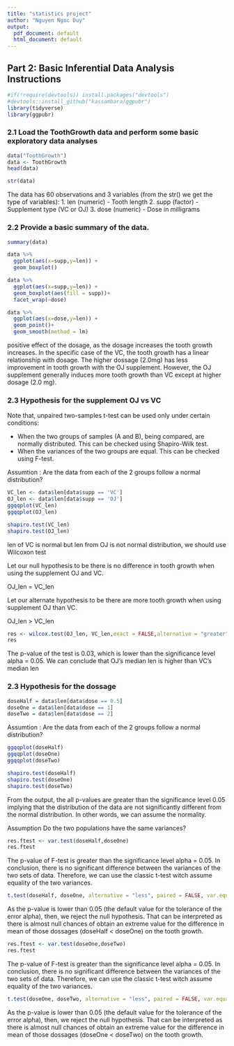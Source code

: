 ```yaml
---
title: "statistics project"
author: "Nguyen Ngoc Duy"
output:
  pdf_document: default
  html_document: default
---
```

## Part 2: Basic Inferential Data Analysis Instructions

```r
#if(!require(devtools)) install.packages("devtools")
#devtools::install_github("kassambara/ggpubr")
library(tidyverse)
library(ggpubr)
```

### 2.1 Load the ToothGrowth data and perform some basic exploratory data analyses
```r
data("ToothGrowth")
data <- ToothGrowth
head(data)
```

```r
str(data)
```
The data has 60 observations and 3 variables (from the str() we get the type of variables): 1. len (numeric) - Tooth length 2. supp (factor) - Supplement type (VC or OJ) 3. dose (numeric) - Dose in milligrams

### 2.2 Provide a basic summary of the data.
```r
summary(data)
```
```r
data %>% 
  ggplot(aes(x=supp,y=len)) +
  geom_boxplot()
```
```r
data %>% 
  ggplot(aes(x=supp,y=len)) +
  geom_boxplot(aes(fill = supp))+
  facet_wrap(~dose)
```
```r
data %>% 
  ggplot(aes(x=dose,y=len)) +
  geom_point()+
  geom_smooth(method = lm)
```
positive effect of the dosage, as the dosage increases the tooth growth increases. In the specific case of the VC, the tooth growth has a linear relationship with dosage. The higher dossage (2.0mg) has less improvement in tooth growth with the OJ supplement. However, the OJ supplement generally induces more tooth growth than VC except at higher dosage (2.0 mg).

### 2.3 Hypothesis for the supplement OJ vs VC
Note that, unpaired two-samples t-test can be used only under certain conditions:

- When the two groups of samples (A and B), being compared, are normally distributed. This can be checked using Shapiro-Wilk test.
- When the variances of the two groups are equal. This can be checked using F-test.

Assumtion : Are the data from each of the 2 groups follow a normal distribution?
```r
VC_len <- data$len[data$supp == 'VC']
OJ_len <- data$len[data$supp == 'OJ']
ggqqplot(VC_len)
ggqqplot(OJ_len)
```


```r
shapiro.test(VC_len)
shapiro.test(OJ_len)
```
len of VC is normal but len from OJ is not normal distribution, we should use Wilcoxon test

Let our null hypothesis to be there is no difference in tooth growth when using the supplement OJ and VC.

OJ_len = VC_len

Let our alternate hypothesis to be there are more tooth growth when using supplement OJ than VC.

OJ_len > VC_len
```r
res <- wilcox.test(OJ_len, VC_len,exact = FALSE,alternative = "greater")
res
```

The p-value of the test is 0.03, which is lower than the significance level alpha = 0.05. We can conclude that OJ’s median len is higher than VC’s median len

### 2.3 Hypothesis for the dossage
```r
doseHalf = data$len[data$dose == 0.5]
doseOne = data$len[data$dose == 1]
doseTwo = data$len[data$dose == 2]
```
Assumtion : Are the data from each of the 2 groups follow a normal distribution?
```r
ggqqplot(doseHalf)
ggqqplot(doseOne)
ggqqplot(doseTwo)
```
```r
shapiro.test(doseHalf)
shapiro.test(doseOne)
shapiro.test(doseTwo)
```
From the output, the all p-values are greater than the significance level 0.05 implying that the distribution of the data are not significantly different from the normal distribution. In other words, we can assume the normality.

Assumption Do the two populations have the same variances?
```r
res.ftest <- var.test(doseHalf,doseOne)
res.ftest
```
The p-value of F-test is greater than the significance level alpha = 0.05. In conclusion, there is no significant difference between the variances of the two sets of data. Therefore, we can use the classic t-test witch assume equality of the two variances.
```r
t.test(doseHalf, doseOne, alternative = "less", paired = FALSE, var.equal = TRUE, conf.level = 0.95)
```
As the p-value  is lower than 0.05 (the default value for the tolerance of the error alpha), then, we reject the null hypothesis. That can be interpreted as there is almost null chances of obtain an extreme value for the difference in mean of those dossages (doseHalf < doseOne) on the tooth growth.
```r
res.ftest <- var.test(doseOne,doseTwo)
res.ftest
```
The p-value of F-test is greater than the significance level alpha = 0.05. In conclusion, there is no significant difference between the variances of the two sets of data. Therefore, we can use the classic t-test witch assume equality of the two variances.
```r
t.test(doseOne, doseTwo, alternative = "less", paired = FALSE, var.equal = TRUE, conf.level = 0.95)
```
As the p-value is lower than 0.05 (the default value for the tolerance of the error alpha), then, we reject the null hypothesis. That can be interpreted as there is almost null chances of obtain an extreme value for the difference in mean of those dossages (doseOne < doseTwo) on the tooth growth.

